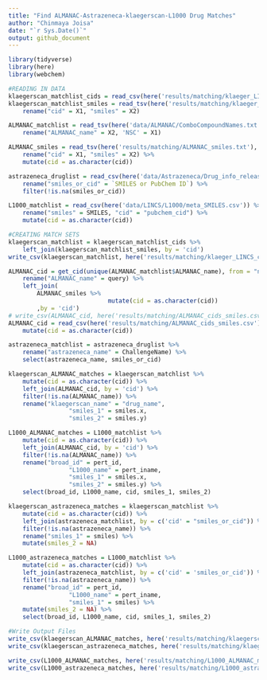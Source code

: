 ```yaml
---
title: "Find ALMANAC-Astrazeneca-klaegerscan-L1000 Drug Matches"
author: "Chinmaya Joisa"
date: "`r Sys.Date()`"
output: github_document
---
```


```r
library(tidyverse)
library(here)
library(webchem)
```

```r
#READING IN DATA
klaegerscan_matchlist_cids = read_csv(here('results/matching/klaeger_LINCS_combined_cid_match_list.csv'))
klaegerscan_matchlist_smiles = read_tsv(here('results/matching/klaeger_kinomescan_combined_smiles.txt'), col_names = FALSE) %>% 
	rename("cid" = X1, "smiles" = X2)

ALMANAC_matchlist = read_tsv(here('data/ALMANAC/ComboCompoundNames.txt'), col_names = FALSE) %>% 
	rename("ALMANAC_name" = X2, 'NSC' = X1)

ALMANAC_smiles = read_tsv(here('results/matching/ALMANAC_smiles.txt'), col_names = FALSE) %>% 
	rename("cid" = X1, "smiles" = X2) %>% 
	mutate(cid = as.character(cid))

astrazeneca_druglist = read_csv(here('data/Astrazeneca/Drug_info_release.csv')) %>% 
	rename("smiles_or_cid" = `SMILES or PubChem ID`) %>% 
	filter(!is.na(smiles_or_cid))

L1000_matchlist = read_csv(here('data/LINCS/L1000/meta_SMILES.csv')) %>% 
	rename("smiles" = SMILES, "cid" = "pubchem_cid") %>% 
	mutate(cid = as.character(cid))
```

```r
#CREATING MATCH SETS
klaegerscan_matchlist = klaegerscan_matchlist_cids %>% 
	left_join(klaegerscan_matchlist_smiles, by = 'cid')
write_csv(klaegerscan_matchlist, here('results/matching/klaeger_LINCS_combined_cid_smiles_match_list.csv'))

ALMANAC_cid = get_cid(unique(ALMANAC_matchlist$ALMANAC_name), from = "name", domain = "compound", match = "all", verbose = TRUE) %>%
	rename("ALMANAC_name" = query) %>%
	left_join(
		ALMANAC_smiles %>%
							mutate(cid = as.character(cid))
		,by = 'cid')
# write_csv(ALMANAC_cid, here('results/matching/ALMANAC_cids_smiles.csv'))
ALMANAC_cid = read_csv(here('results/matching/ALMANAC_cids_smiles.csv'))%>% 
	mutate(cid = as.character(cid))

astrazeneca_matchlist = astrazeneca_druglist %>% 
	rename("astrazeneca_name" = ChallengeName) %>% 
	select(astrazeneca_name, smiles_or_cid)

klaegerscan_ALMANAC_matches = klaegerscan_matchlist %>% 
	mutate(cid = as.character(cid)) %>% 
	left_join(ALMANAC_cid, by = 'cid') %>% 
	filter(!is.na(ALMANAC_name)) %>% 
	rename("klaegerscan_name" = "drug_name",
				 "smiles_1" = smiles.x, 
				 "smiles_2" = smiles.y)

L1000_ALMANAC_matches = L1000_matchlist %>%
	mutate(cid = as.character(cid)) %>% 
	left_join(ALMANAC_cid, by = 'cid') %>% 
	filter(!is.na(ALMANAC_name)) %>% 
	rename("broad_id" = pert_id, 
				 "L1000_name" = pert_iname, 
				 "smiles_1" = smiles.x, 
				 "smiles_2" = smiles.y) %>%
	select(broad_id, L1000_name, cid, smiles_1, smiles_2)

klaegerscan_astrazeneca_matches = klaegerscan_matchlist %>% 
	mutate(cid = as.character(cid)) %>% 
	left_join(astrazeneca_matchlist, by = c('cid' = "smiles_or_cid")) %>% 
	filter(!is.na(astrazeneca_name)) %>% 
	rename("smiles_1" = smiles) %>% 
	mutate(smiles_2 = NA)

L1000_astrazeneca_matches = L1000_matchlist %>%
	mutate(cid = as.character(cid)) %>% 
	left_join(astrazeneca_matchlist, by = c('cid' = 'smiles_or_cid')) %>% 
	filter(!is.na(astrazeneca_name)) %>% 
	rename("broad_id" = pert_id, 
				 "L1000_name" = pert_iname, 
				 "smiles_1" = smiles) %>%
	mutate(smiles_2 = NA) %>% 
	select(broad_id, L1000_name, cid, smiles_1, smiles_2)
```

```r
#Write Output Files
write_csv(klaegerscan_ALMANAC_matches, here('results/matching/klaegerscan_ALMANAC_matches.csv'))
write_csv(klaegerscan_astrazeneca_matches, here('results/matching/klaegerscan_astrazeneca_matches.csv'))

write_csv(L1000_ALMANAC_matches, here('results/matching/L1000_ALMANAC_matches.csv'))
write_csv(L1000_astrazeneca_matches, here('results/matching/L1000_astrazeneca_matches.csv'))
```

```r

```


